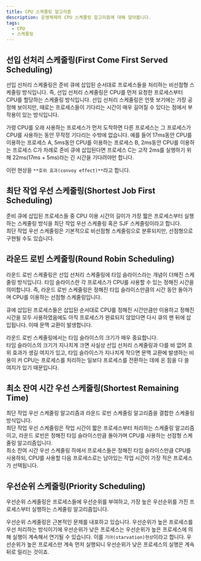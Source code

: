 ```yaml
---
title: CPU 스케줄링 알고리즘
description: 운영체제의 CPU 스케줄링 알고리즘에 대해 알아봅니다.
tags:
  - CPU
  - 스케줄링
---
```


## 선입 선처리 스케줄링(First Come First Served Scheduling)

선입 선처리 스케줄링은 준비 큐에 삽입된 순서대로 프로세스들을 처리하는 비선점형 스케줄링 방식입니다. 즉, 선입 선처리 스케줄링은 CPU를 먼저 요청한 프로세스부터 CPU를 할당하는 스케줄링 방식입니다. 선입 선처리 스케줄링은 언뜻 보기에는 가장 공정해 보이지만, 때로는 프로세스들이 기다리는 시간이 매우 길어질 수 있다는 점에서 부작용이 있는 방식입니다.

가령 CPU를 오래 사용하는 프로세스가 먼저 도착하면 다른 프로세스는 그 프로세스가 CPU를 사용하는 동안 무작정 기다리는 수밖에 없습니다.
예를 들어 17ms동안 CPU를 이용하는 프로세스 A, 5ms동안 CPU를 이용하는 프로세스 B, 2ms동안 CPU를 이용하는 프로세스 C가 차례로 준비 큐에 삽입된다면 프로세스 C는 고작 2ms를 실행하기 위해 22ms(17ms + 5ms)라는 긴 시간을 기다려야만 합니다.

이런 현상을 `**호위 효과(convoy effect)**`라고 합니다.

## 최단 작업 우선 스케줄링(Shortest Job First Scheduling)

준비 큐에 삽입된 프로세스들 중 CPU 이용 시간의 길이가 가장 짧은 프로세스부터 실행하는 스케줄링 방식을 최단 작업 우선 스케줄링 혹은 SJF 스케줄링이라고 합니다.  
최단 작업 우선 스케줄링은 기본적으로 비선점형 스케줄링으로 분류되지만, 선점형으로 구현될 수도 있습니다.

## 라운드 로빈 스케줄링(Round Robin Scheduling)

라운드 로빈 스케줄링은 선입 선처리 스케줄링에 타임 슬라이스라는 개념이 더해진 스케줄링 방식입니다. 타임 슬라이스란 각 프로세스가 CPU를 사용할 수 있는 정해진 시간을 의미합니다.
즉, 라운드 로빈 스케줄링은 정해진 타입 슬라이스만큼의 시간 동안 돌아가며 CPU를 이용하는 선점형 스케줄링입니다.

큐에 삽입된 프로세스들은 삽입된 순서대로 CPU를 정해진 시간만큼만 이용하고 정해진 시간을 모두 사용하였음에도 아직 프로세스가 완료되지 않았다면 다시 큐의 맨 뒤에 삽입됩니다. 이때 문맥 교환이 발생합니다.

라운드 로빈 스케줄링에서는 타임 슬라이스의 크기가 매우 중요합니다.  
타임 슬라이스의 크기가 지나치게 크면 사실상 선입 선처리 스케줄링과 다를 바 없어 호위 효과가 생길 여지가 있고, 타임 슬라이스가 지나치게 작으면 문맥 교환에 발생하는 비용이 커 CPU는 프로세스를 처리하는 일보다 프로세스를 전환하는 데에 온 힘을 다 쓸 여지가 있기 때문입니다.

## 최소 잔여 시간 우선 스케줄링(Shortest Remaining Time)

최단 작업 우선 스케줄링 알고리즘과 라운드 로빈 스케줄링 알고리즘을 결합한 스케줄링 방식입니다.  
최단 작업 우선 스케줄링은 작업 시간이 짧은 프로세스부터 처리하는 스케줄링 알고리즘이고, 라운드 로빈은 정해진 타임 슬라이스만큼 돌아가며 CPU를 사용하는 선점형 스케줄링 알고리즘입니다.  
최소 잔여 시간 우선 스케줄링 하에서 프로세스들은 정해진 타임 슬라이스만큼 CPU를 사용하되, CPU를 사용할 다음 프로세스로는 남아있는 작업 시간이 가장 적은 프로세스가 선택됩니다.

## 우선순위 스케줄링(Priority Scheduling)

우선순위 스케줄링은 프로세스들에 우선순위를 부여하고, 가장 높은 우선순위를 가진 프로세스부터 실행하는 스케줄링 알고리즘입니다.

우선순위 스케줄링은 근본적인 문제를 내포하고 있습니다.
우선순위가 높은 프로세스를 우선 처리하는 방식이기에 우선순위가 낮은 프로세스는 우선순위가 높은 프로세스에 의해 실행이 계속해서 연기될 수 있습니다.
이를 `기아(starvation)현상`이라고 합니다. 우선순위가 높은 프로세스만 계속 먼저 실행되니 우선순위가 낮은 프로세스의 실행은 계속 뒤로 밀리는 것이죠.
